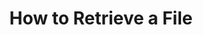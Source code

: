 ---
title: How to Retrieve a File
description: How to Retrieve a File using the Synapse SDK.
sidebar:
  order: 3
---